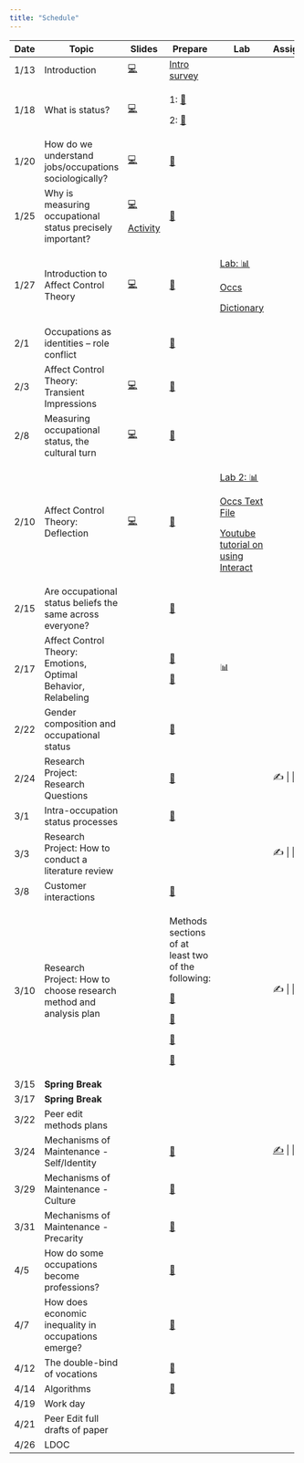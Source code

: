 ```yaml
---
title: "Schedule"
---
```


+---------+-------------------------------------------------------------------+-----------------------------------------+---------------------------------------------------------------------------------------------------------------------------------------+--------------------------------------------------------------------+-------------------------------------------------------------------------+
| Date    | Topic                                                             | Slides                                  | Prepare                                                                                                                               | Lab                                                                | Assignment                                                              |
+=========+===================================================================+=========================================+=======================================================================================================================================+====================================================================+=========================================================================+
| 1/13    | Introduction                                                      | [💻](slides/jan_12.html#/title-slide)   | [Intro survey](https://duke.qualtrics.com/jfe/form/SV_bvyjiD0c1etSqxM)                                                                |                                                                    |                                                                         |
+---------+-------------------------------------------------------------------+-----------------------------------------+---------------------------------------------------------------------------------------------------------------------------------------+--------------------------------------------------------------------+-------------------------------------------------------------------------+
| 1/18    | What is status?                                                   | [💻](slides/jan_18.pdf)                 | 1: [📖](readings/marx_wage_labor_capital.pdf)                                                                                         |                                                                    |                                                                         |
|         |                                                                   |                                         |                                                                                                                                       |                                                                    |                                                                         |
|         |                                                                   |                                         | 2: [📖](readings/weber_class_status_party.pdf "Weber")                                                                                |                                                                    |                                                                         |
+---------+-------------------------------------------------------------------+-----------------------------------------+---------------------------------------------------------------------------------------------------------------------------------------+--------------------------------------------------------------------+-------------------------------------------------------------------------+
| 1/20    | How do we understand jobs/occupations sociologically?             | [💻](slides/jan_20.pdf)                 | [📖](readings/hughes_Social_Role_and_the_Division_of_Labor.pdf "Hughes")                                                              |                                                                    |                                                                         |
+---------+-------------------------------------------------------------------+-----------------------------------------+---------------------------------------------------------------------------------------------------------------------------------------+--------------------------------------------------------------------+-------------------------------------------------------------------------+
| 1/25    | Why is measuring occupational status precisely important?         | [💻](slides/jan_25.pdf)                 | [📖](readings/haug_measurement_social_strat.pdf "Haug")                                                                               |                                                                    |                                                                         |
|         |                                                                   |                                         |                                                                                                                                       |                                                                    |                                                                         |
|         |                                                                   | [Activity](labs/occupation_coding.docx) |                                                                                                                                       |                                                                    |                                                                         |
+---------+-------------------------------------------------------------------+-----------------------------------------+---------------------------------------------------------------------------------------------------------------------------------------+--------------------------------------------------------------------+-------------------------------------------------------------------------+
| 1/27    | Introduction to Affect Control Theory                             | [💻](slides/jan_26.pdf)                 | [📖](readings/Heise-Expressive_Order_1_5.pdf "Heise")                                                                                 | [Lab: 📊](labs/soc490_Lab%201.docx)                                |                                                                         |
|         |                                                                   |                                         |                                                                                                                                       |                                                                    |                                                                         |
|         |                                                                   |                                         |                                                                                                                                       | [Occs](resources/occs_dictionary.csv)                              |                                                                         |
|         |                                                                   |                                         |                                                                                                                                       |                                                                    |                                                                         |
|         |                                                                   |                                         |                                                                                                                                       | [Dictionary](resources/occs_dictionary.csv)                        |                                                                         |
+---------+-------------------------------------------------------------------+-----------------------------------------+---------------------------------------------------------------------------------------------------------------------------------------+--------------------------------------------------------------------+-------------------------------------------------------------------------+
| 2/1     | Occupations as identities -- role conflict                        |                                         | [📖](readings/boxed_in.pdf)                                                                                                           |                                                                    |                                                                         |
+---------+-------------------------------------------------------------------+-----------------------------------------+---------------------------------------------------------------------------------------------------------------------------------------+--------------------------------------------------------------------+-------------------------------------------------------------------------+
| 2/3     | Affect Control Theory: Transient Impressions                      | [💻](slides/feb3.pdf)                   | [📖](readings/Heise-Expressive_Order_6_7.pdf "Heise 6-7")                                                                             |                                                                    |                                                                         |
+---------+-------------------------------------------------------------------+-----------------------------------------+---------------------------------------------------------------------------------------------------------------------------------------+--------------------------------------------------------------------+-------------------------------------------------------------------------+
| 2/8     | Measuring occupational status, the cultural turn                  | [💻](slides/feb8.pdf)                   | [📖](readings/Freeland_Hoey2018The%20Structure%20of%20Deference.pdf "Freeland Hoey")                                                  |                                                                    |                                                                         |
+---------+-------------------------------------------------------------------+-----------------------------------------+---------------------------------------------------------------------------------------------------------------------------------------+--------------------------------------------------------------------+-------------------------------------------------------------------------+
| 2/10    | Affect Control Theory: Deflection                                 | [💻](slides/feb_10.pdf)                 | [📖](readings/Boyle_McKinzie2015Resolving%20Negative%20Affect%20and%20Restoring%20Meaning.pdf "Boyle McKinzie")                       | [Lab 2: 📊](labs/Lab%202.docx)                                     |                                                                         |
|         |                                                                   |                                         |                                                                                                                                       |                                                                    |                                                                         |
|         |                                                                   |                                         |                                                                                                                                       | [Occs Text File](resources/occupations_dictionary_interact.txt)    |                                                                         |
|         |                                                                   |                                         |                                                                                                                                       |                                                                    |                                                                         |
|         |                                                                   |                                         |                                                                                                                                       | [Youtube tutorial on using Interact](https://youtu.be/MuWcRSZhbi4) |                                                                         |
+---------+-------------------------------------------------------------------+-----------------------------------------+---------------------------------------------------------------------------------------------------------------------------------------+--------------------------------------------------------------------+-------------------------------------------------------------------------+
| 2/15    | Are occupational status beliefs the same across everyone?         |                                         | [📖](readings/Lynn_Ellerbach2017A%20Position%20with%20a%20View.pdf "Lynn Ellerbach")                                                  |                                                                    |                                                                         |
+---------+-------------------------------------------------------------------+-----------------------------------------+---------------------------------------------------------------------------------------------------------------------------------------+--------------------------------------------------------------------+-------------------------------------------------------------------------+
| 2/17    | Affect Control Theory: Emotions, Optimal Behavior, Relabeling     |                                         | [📖](readings/Maloney%20-%202023%20-%20The%20Influence%20of%20Occupational%20Identity%20on%20Emotiona.pdf "Maloney")                  | 📊                                                                 |                                                                         |
|         |                                                                   |                                         |                                                                                                                                       |                                                                    |                                                                         |
|         |                                                                   |                                         | [📖](readings/Heise-Expressive_Order_8_9.pdf "Heise 8-9")                                                                             |                                                                    |                                                                         |
+---------+-------------------------------------------------------------------+-----------------------------------------+---------------------------------------------------------------------------------------------------------------------------------------+--------------------------------------------------------------------+-------------------------------------------------------------------------+
| 2/22    | Gender composition and occupational status                        |                                         | [📖](readings/Valentino2020The%20Segregation%20Premium.pdf "Valentino")                                                               |                                                                    |                                                                         |
+---------+-------------------------------------------------------------------+-----------------------------------------+---------------------------------------------------------------------------------------------------------------------------------------+--------------------------------------------------------------------+-------------------------------------------------------------------------+
| 2/24    | Research Project: Research Questions                              |                                         | [📖](readings/hughes_Social_Role_and_the_Division_of_Labor.pdf "Hughes")                                                              |                                                                    | ✍️ \|                                                                   |
+---------+-------------------------------------------------------------------+-----------------------------------------+---------------------------------------------------------------------------------------------------------------------------------------+--------------------------------------------------------------------+-------------------------------------------------------------------------+
| 3/1     | Intra-occupation status processes                                 |                                         | [📖](readings/Wingfield2009Racializing%20the%20Glass%20Escalator.pdf "Wingfield")                                                     |                                                                    |                                                                         |
+---------+-------------------------------------------------------------------+-----------------------------------------+---------------------------------------------------------------------------------------------------------------------------------------+--------------------------------------------------------------------+-------------------------------------------------------------------------+
| 3/3     | Research Project: How to conduct a literature review              |                                         |                                                                                                                                       |                                                                    | ✍️ \|                                                                   |
+---------+-------------------------------------------------------------------+-----------------------------------------+---------------------------------------------------------------------------------------------------------------------------------------+--------------------------------------------------------------------+-------------------------------------------------------------------------+
| 3/8     | Customer interactions                                             |                                         | [📖](readings/Storer2022Serving%20Like%20an%20Organization.pdf "Storer")                                                              |                                                                    |                                                                         |
+---------+-------------------------------------------------------------------+-----------------------------------------+---------------------------------------------------------------------------------------------------------------------------------------+--------------------------------------------------------------------+-------------------------------------------------------------------------+
| 3/10    | Research Project: How to choose research method and analysis plan |                                         | Methods sections of at least two of the following:                                                                                    |                                                                    | ✍️ \|                                                                   |
|         |                                                                   |                                         |                                                                                                                                       |                                                                    |                                                                         |
|         |                                                                   |                                         | [📖](readings/Francis_Alinor2023Bereavement%20Adaptation%20as%20Deflection%20Reduction.pdf "Francis & Alinor")                        |                                                                    |                                                                         |
|         |                                                                   |                                         |                                                                                                                                       |                                                                    |                                                                         |
|         |                                                                   |                                         | [📖](readings/Soboroff%20and%20Kelley%20-%202023%20-%20Modeling%20Status%20Interventions%20with%20Affect%20Control%20.pdf "Soboroff") |                                                                    |                                                                         |
|         |                                                                   |                                         |                                                                                                                                       |                                                                    |                                                                         |
|         |                                                                   |                                         | [📖](readings/Robinson%201996%20Advances%20network%20friendship.pdf "Robinson")                                                       |                                                                    |                                                                         |
|         |                                                                   |                                         |                                                                                                                                       |                                                                    |                                                                         |
|         |                                                                   |                                         | [📖](readings/BergstrandJasper%202018%20SPQ%20Character%20Theory.pdf "Bergstrand")                                                    |                                                                    |                                                                         |
+---------+-------------------------------------------------------------------+-----------------------------------------+---------------------------------------------------------------------------------------------------------------------------------------+--------------------------------------------------------------------+-------------------------------------------------------------------------+
| 3/15    | **Spring Break**                                                  |                                         |                                                                                                                                       |                                                                    |                                                                         |
+---------+-------------------------------------------------------------------+-----------------------------------------+---------------------------------------------------------------------------------------------------------------------------------------+--------------------------------------------------------------------+-------------------------------------------------------------------------+
| 3/17    | **Spring Break**                                                  |                                         |                                                                                                                                       |                                                                    |                                                                         |
+---------+-------------------------------------------------------------------+-----------------------------------------+---------------------------------------------------------------------------------------------------------------------------------------+--------------------------------------------------------------------+-------------------------------------------------------------------------+
| 3/22    | Peer edit methods plans                                           |                                         |                                                                                                                                       |                                                                    |                                                                         |
+---------+-------------------------------------------------------------------+-----------------------------------------+---------------------------------------------------------------------------------------------------------------------------------------+--------------------------------------------------------------------+-------------------------------------------------------------------------+
| 3/24    | Mechanisms of Maintenance - Self/Identity                         |                                         | [📖](readings/Cech2013The%20Self-Expressive%20Edge%20of%20Occupational%20Sex%20Segregation.pdf "Cech")                                |                                                                    | [✍️](assignments/Literature%20Review%20Assignment.docx "Lit Review") \| |
+---------+-------------------------------------------------------------------+-----------------------------------------+---------------------------------------------------------------------------------------------------------------------------------------+--------------------------------------------------------------------+-------------------------------------------------------------------------+
| 3/29    | Mechanisms of Maintenance - Culture                               |                                         | [📖](readings/Explanations%20for%20occupational%20segregation: "Rivera")                                                              |                                                                    |                                                                         |
+---------+-------------------------------------------------------------------+-----------------------------------------+---------------------------------------------------------------------------------------------------------------------------------------+--------------------------------------------------------------------+-------------------------------------------------------------------------+
| 3/31    | Mechanisms of Maintenance - Precarity                             |                                         | [📖](readings/Umney_Kretsos2015“That’s%20the%20Experience”.pdf "Umney")                                                               |                                                                    |                                                                         |
+---------+-------------------------------------------------------------------+-----------------------------------------+---------------------------------------------------------------------------------------------------------------------------------------+--------------------------------------------------------------------+-------------------------------------------------------------------------+
| 4/5     | How do some occupations become professions?                       |                                         | [📖](readings/liu2013.pdf "Liu")                                                                                                      |                                                                    |                                                                         |
+---------+-------------------------------------------------------------------+-----------------------------------------+---------------------------------------------------------------------------------------------------------------------------------------+--------------------------------------------------------------------+-------------------------------------------------------------------------+
| 4/7     | How does economic inequality in occupations emerge?               |                                         | [📖](readings/Weeden2002Why%20Do%20Some%20Occupations%20Pay%20More%20than%20Others.pdf "Weeden")                                      |                                                                    |                                                                         |
+---------+-------------------------------------------------------------------+-----------------------------------------+---------------------------------------------------------------------------------------------------------------------------------------+--------------------------------------------------------------------+-------------------------------------------------------------------------+
| 4/12    | The double-bind of vocations                                      |                                         | [📖](readings/Bunderson_Thompson2009The%20Call%20of%20the%20Wild.pdf "Bunderson")                                                     |                                                                    |                                                                         |
+---------+-------------------------------------------------------------------+-----------------------------------------+---------------------------------------------------------------------------------------------------------------------------------------+--------------------------------------------------------------------+-------------------------------------------------------------------------+
| 4/14    | Algorithms                                                        |                                         | [📖](readings/0730888417726119.pdf)                                                                                                   |                                                                    |                                                                         |
+---------+-------------------------------------------------------------------+-----------------------------------------+---------------------------------------------------------------------------------------------------------------------------------------+--------------------------------------------------------------------+-------------------------------------------------------------------------+
| 4/19    | Work day                                                          |                                         |                                                                                                                                       |                                                                    |                                                                         |
+---------+-------------------------------------------------------------------+-----------------------------------------+---------------------------------------------------------------------------------------------------------------------------------------+--------------------------------------------------------------------+-------------------------------------------------------------------------+
| 4/21    | Peer Edit full drafts of paper                                    |                                         |                                                                                                                                       |                                                                    |                                                                         |
+---------+-------------------------------------------------------------------+-----------------------------------------+---------------------------------------------------------------------------------------------------------------------------------------+--------------------------------------------------------------------+-------------------------------------------------------------------------+
| 4/26    | LDOC                                                              |                                         |                                                                                                                                       |                                                                    |                                                                         |
+---------+-------------------------------------------------------------------+-----------------------------------------+---------------------------------------------------------------------------------------------------------------------------------------+--------------------------------------------------------------------+-------------------------------------------------------------------------+
